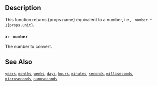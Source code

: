 ## Description

This function returns {props.name} equivalent to a number, i.e.,
<code> number * 1{props.unit}</code>.

### `x: number`

The number to convert.

## See Also

[`years`](/reference/functions/years),
[`months`](/reference/functions/months),
[`weeks`](/reference/functions/weeks),
[`days`](/reference/functions/days),
[`hours`](/reference/functions/hours),
[`minutes`](/reference/functions/minutes),
[`seconds`](/reference/functions/seconds),
[`milliseconds`](/reference/functions/milliseconds),
[`microseconds`](/reference/functions/microseconds),
[`nanoseconds`](/reference/functions/nanoseconds)
